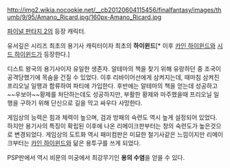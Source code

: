 http://img2.wikia.nocookie.net/__cb20120604115456/finalfantasy/images/thumb/9/95/Amano_Ricard.jpg/160px-Amano_Ricard.jpg

[[파이널 판타지 2]]의 등장 캐릭터.

유서깊은 시리즈 최초의 용기사 캐릭터이자 최초의 '''하이윈드'''[* 이후 [[카인 하이윈드]]와 [[시드 하이윈드]]가 등장한다.]

디스트 왕국의 용기사이자 유일한 생존자. 알테마의 책을 찾기 위해 유랑하던 중 조국이 공격당했기에 목숨을 건질 수 있었다. 이후 리바이어선에게 삼켜지는데, 때마침 삼켜진 프리오닐 일행과 합류하여 파티에 가입한다. 후반에는 알테마의 책을 얻는데 성공하고 ~~우보아~~황제를 처단하는데도 성공하지만, 부활한 황제와 마주했을때 프리오닐 일행을 구하기 위해 단신으로 길을 막고 싸우다 사망한다. 

게임상의 능력은 힘과 체력이 높으며, 검과 방패의 숙련도 역시 높게 설정되어 있었다. 하지만 용기사의 특징이 확립된 이후에 나온 리메이크판부터는 창의 숙련도가 높은것으로 변경되었다. 게임상의 도트화 역시 패미컴판은 미묘한 철기사같은 느낌이지만 리메이크부터는 [[카인 하이윈드]]와 닮은 용투구를 쓰게 되었다. 

PSP판에서 역시 비문의 미궁에서 최강무기인 '''용의 수염'''을 얻을 수 있다.
